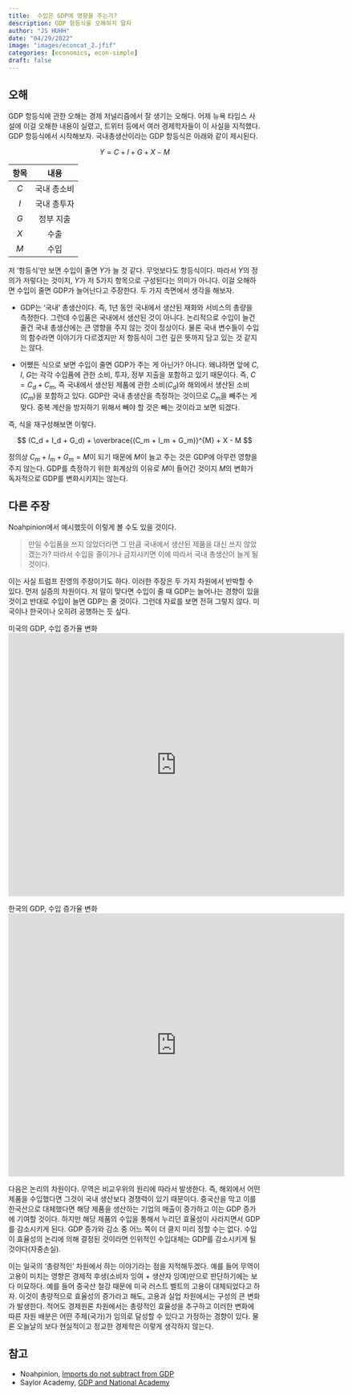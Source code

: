 ```yaml
---
title:  수입은 GDP에 영향을 주는가? 
description: GDP 항등식을 오해하지 말자  
author: "JS HUHH"
date: "04/29/2022"
image: "images/econcat_2.jfif"
categories: [economics, econ-simple]
draft: false
---
```


## 오해 

GDP 항등식에 관한 오해는 경제 저널리즘에서 잘 생기는 오해다. 어제 뉴욕 타임스 사설에 이걸 오해한 내용이 실렸고, 트위터 등에서 여러 경제학자들이 이 사실을 지적했다. GDP 항등식에서 시작해보자. 국내총생산이라는 GDP 항등식은 아래와 같이 제시된다. 

$$
Y = C + I + G + X - M
$$

|항목|내용|
|:--:|:--:|
|$C$|국내 총소비|
|$I$|국내 총투자|
|$G$|정부 지출|
|$X$|수출|
|$M$|수입|

저 '항등식'만 보면 수입이 줄면 $Y$가 늘 것 같다. 무엇보다도 항등식이다. 따라서 $Y$의 정의가 저렇다는 것이지, $Y$가 저 5가지 항목으로 구성된다는 의미가 아니다. 이걸 오해하면 수입이 줄면 GDP가 늘어난다고 주장한다. 두 가지 측면에서 생각을 해보자. 

- GDP는 '국내' 총생산이다. 즉, 1년 동안 국내에서 생산된 재화와 서비스의 총량을 측정한다. 그런데 수입품은 국내에서 생산된 것이 아니다. 논리적으로 수입이 늘건 줄건 국내 총생산에는 큰 영향을 주지 않는 것이 정상이다. 물론 국내 변수들이 수입의 함수라면 이야기가 다르겠지만 저 항등식이 그런 깊은 뜻까지 담고 있는 것 같지는 않다. 

- 어쨌든 식으로 보면 수입이 줄면 GDP가 주는 게 아닌가? 아니다. 왜냐하면 앞에 $C$, $I$, $G$는 각각 수입품에 관한 소비, 투자, 정부 지출을 포함하고 있기 때문이다. 즉, $C = C_{d} + C_{m}$, 즉 국내에서 생산된 제품에 관한 소비($C_d$)와 해외에서 생산된 소비($C_m$)을 포함하고 있다. GDP란 국내 총생산을 측정하는 것이므로 $C_m$을 빼주는 게 맞다. 중복 계산을 방지하기 위해서 빼야 할 것은 빼는 것이라고 보면 되겠다. 

즉, 식을 재구성해보면 이렇다. 

$$
(C_d + I_d + G_d) + \overbrace{(C_m + I_m + G_m)}^{M} + X - M 
$$

정의상 $C_m + I_m + G_m = M$이 되기 때문에 $M$이 늘고 주는 것은 GDP에 아무런 영향을 주지 않는다. GDP를 측정하기 위한 회계상의 이유로 $M$이 들어간 것이지 $M$의 변화가 독자적으로 GDP를 변화시키지는 않는다. 

## 다른 주장 

Noahpinion에서 예시했듯이 이렇게 볼 수도 있을 것이다. 

> 만일 수입품을 쓰지 않았더라면 그 만큼 국내에서 생산된 제품을 대신 쓰지 않았겠는가? 따라서 수입을 줄이거나 금지시키면 이에 따라서 국내 총생산이 늘게 될 것이다. 

이는 사실 트럼프 진영의 주장이기도 하다. 이러한 주장은 두 가지 차원에서 반박할 수 있다. 먼저 실증의 차원이다. 저 말이 맞다면 수입이 줄 때 GDP는 늘어나는 경향이 있을 것이고 반대로 수입이 늘면 GDP는 줄 것이다. 그런데 자료를 보면 전혀 그렇지 않다. 미국이나 한국이나 오히려 공행하는 듯 싶다. 

미국의 GDP, 수입 증가율 변화 
<iframe src="https://fred.stlouisfed.org/graph/graph-landing.php?g=OHlj&width=670&height=475" scrolling="no" frameborder="0" style="overflow:hidden; width:670px; height:525px;" allowTransparency="true" loading="lazy"></iframe>

한국의 GDP, 수입 증가율 변화 
<iframe src="https://fred.stlouisfed.org/graph/graph-landing.php?g=OHln&width=670&height=475" scrolling="no" frameborder="0" style="overflow:hidden; width:670px; height:525px;" allowTransparency="true" loading="lazy"></iframe>


다음은 논리의 차원이다. 무역은 비교우위의 원리에 따라서 발생한다. 즉, 해외에서 어떤 제품을 수입했다면 그것이 국내 생산보다 경쟁력이 있기 때문이다. 중국산을 막고 이를 한국산으로 대체했다면 해당 제품을 생산하는 기업의 매출이 증가하고 이는 GDP 증가에 기여할 것이다. 하지만 해당 제품의 수입을 통해서 누리던 효율성이 사라지면서 GDP를 감소시키게 된다. GDP 증가와 감소 중 어느 쪽이 더 클지 미리 정할 수는 없다. 수입이 효율성의 논리에 의해 결정된 것이라면 인위적인 수입대체는 GDP를 감소시키게 될 것이다(자중손실). 

:::{.column-margin}
이는 일국의 '총량적인' 차원에서 하는 이야기라는 점을 지적해두겠다. 예를 들어 무역이 고용이 미치는 영향은 경제적 후생(소비자 잉여 + 생산자 잉여)만으로 판단하기에는 보다 미묘하다. 예를 들어 중국산 철강 때문에 미국 러스트 벨트의 고용이 대체되었다고 하자. 이것이 총량적으로 효율성의 증가라고 해도, 고용과 실업 차원에서는 구성의 큰 변화가 발생한다. 적어도 경제원론 차원에서는 총량적인 효율성을 추구하고 이러한 변화에 따른 자원 배분은 어떤 주체(국가)가 임의로 달성할 수 있다고 가정하는 경향이 있다. 물론 오늘날의 보다 현실적이고 정교한 경제학은 이렇게 생각하지 않는다. 
:::

## 참고 

- Noahpinion, [Imports do not subtract from GDP](https://noahpinion.substack.com/p/imports-do-not-subtract-from-gdp?s=r)
- Saylor Academy, [GDP and National Academy](https://saylordotorg.github.io/text_international-economics-theory-and-policy/s16-02-national-income-or-product-ide.html)


